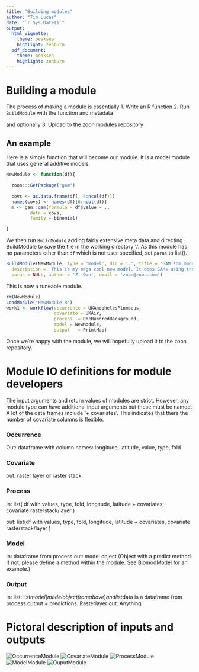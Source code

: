 ```yaml
---
title: "Building modules"
author: "Tim Lucas"
date: "`r Sys.Date()`"
output: 
  html_vignette:
    theme: peaksea
    highlight: zenburn
  pdf_document:
    theme: peaksea
    highlight: zenburn
---
```

<!--
%\VignetteEngine{knitr::knitr}
%\VignetteIndexEntry{Building modules}
-->


# Building a module

The process of making a module is essentially 
1. Write an R function
2. Run `BuildModule` with the function and metadata

and optionally
3. Upload to the zoon modules repository

## An example

Here is a simple function that will become our module. It is a model module that uses general additive models.

```r
NewModule <- function(df){

  zoon:::GetPackage("gam")
  
  covs <- as.data.frame(df[, 6:ncol(df)])
  names(covs) <- names(df)[6:ncol(df)]
  m <- gam::gam(formula = df$value ~ .,
         data = covs,
         family = binomial)

}
```
We then run `BuildModule` adding fairly extensive meta data and directing BuildModule to save the file in the working directory '.'. As this module has no parameters other than `df` which is not user specified, set `paras` to list().

```r

BuildModule(NewModule, type = 'model', dir = '.', title = 'GAM sdm model', 
  description = 'This is my mega cool new model. It does GAMs using the gam package.',
  paras = NULL, author = 'Z. Oon', email = 'zoon@zoon.com')

```

This is now a runeable module.

```r
rm(NewModule)
LoadModule('NewModule.R')
work1 <- workflow(occurrence = UKAnophelesPlumbeus,
                  covariate = UKAir,
                  process  = OneHundredBackground,
                  model = NewModule,
                  output   = PrintMap)
```

Once we're happy with the module, we will hopefully upload it to the zoon repository.


# Module IO definitions for module developers

The input arguments and return values of modules are strict. However, any module type can have additional input arguments but these must be named. A lot of the data frames include '+ covariates'. This indicates that there the number of covariate columns is flexible.

### Occurrence
Out: dataframe with column names: longitude, latitude, value, type, fold

### Covariate
out: raster layer or raster stack

### Process
in: list( df with values, type, fold, longitude, latitude + covariates,  
          covariate rasterstack/layer
        )

out:  list(df with values, type, fold, longitude, latitude + covariates, 
           covariate rasterstack/layer
          )

### Model
in: dataframe from process
out: model object 
(Object with a predict method. If not, please define a method within the module. See BiomodModel for an example.)

### Output
in: list: list$model (model object from above) and list$data is a dataframe from process.output + predictions. Rasterlayer 
out: Anything

# Pictoral description of inputs and outputs
![OccurrenceModule](occurrenceInOut.svg)
![CovariateModule](covariateInOut.svg)
![ProcessModule](processInOut.svg)
![ModelModule](modelInOut.svg)
![OuputModule](outputInOut.svg)




